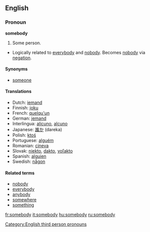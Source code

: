 ==English==
=== Pronoun ===
'''somebody'''
#Some person.
*Logically related to [[everybody]] and [[nobody]].  Becomes [[nobody]] via [[negation]].

==== Synonyms ====
*[[someone]]

==== Translations ====
*Dutch: [[iemand]]
*Finnish: [[joku]]
*French: [[quelqu'un]]
*German: [[jemand]]
*Interlingua: [[alicuno]], [[alcuno]]
*Japanese: [[誰か]] (dareka)
*Polish: [[ktoś]]
*Portuguese: [[alguém]]
*Romanian: [[cineva]]
*Slovak: [[niekto#Slovak|niekto]], [[dakto#Slovak|dakto]], [[voľakto]]
*Spanish: [[alguien]]
*Swedish: [[någon]]

====Related terms====
*[[nobody]]
*[[everybody]]
*[[anybody]]
*[[somewhere]]
*[[something]]

[[Category:English third person pronouns]]

[[fr:somebody]]
[[it:somebody]]
[[hu:somebody]]
[[ru:somebody]]